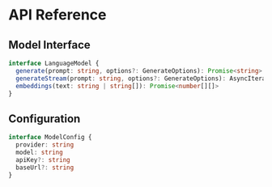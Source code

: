 # API Reference

## Model Interface

```typescript
interface LanguageModel {
  generate(prompt: string, options?: GenerateOptions): Promise<string>
  generateStream(prompt: string, options?: GenerateOptions): AsyncIterable<string>
  embeddings(text: string | string[]): Promise<number[][]>
}
```

## Configuration

```typescript
interface ModelConfig {
  provider: string
  model: string
  apiKey?: string
  baseUrl?: string
}
```
